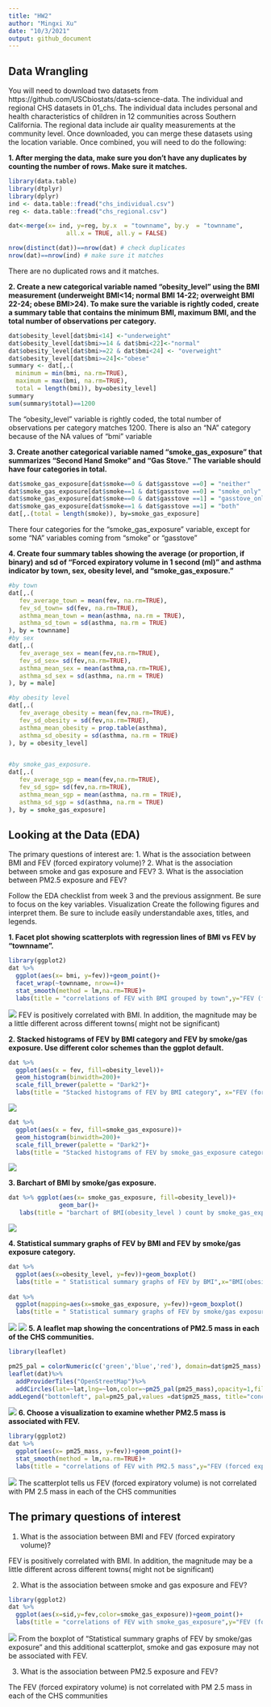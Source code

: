 ```yaml
---
title: "HW2"
author: "Mingxi Xu"
date: "10/3/2021"
output: github_document
---
```


## Data Wrangling
You will need to download two datasets from https://github.com/USCbiostats/data-science-data. The individual and regional CHS datasets in 01_chs. The individual data includes personal and health characteristics of children in 12 communities across Southern California. The regional data include air quality measurements at the community level. Once downloaded, you can merge these datasets using the location variable. Once combined, you will need to do the following:

**1. After merging the data, make sure you don’t have any duplicates by counting the number of rows. Make sure it matches.**

```r
library(data.table)
library(dtplyr)
library(dplyr)
ind <- data.table::fread("chs_individual.csv")
reg <- data.table::fread("chs_regional.csv")

dat<-merge(x= ind, y=reg, by.x  = "townname", by.y  = "townname",
                all.x = TRUE, all.y = FALSE)

nrow(distinct(dat))==nrow(dat) # check duplicates
nrow(dat)==nrow(ind) # make sure it matches

```

There are no duplicated rows and it matches.

**2. Create a new categorical variable named “obesity_level” using the BMI measurement (underweight BMI<14; normal BMI 14-22; overweight BMI 22-24; obese BMI>24). To make sure the variable is rightly coded, create a summary table that contains the minimum BMI, maximum BMI, and the total number of observations per category.**

```r

dat$obesity_level[dat$bmi<14] <-"underweight"
dat$obesity_level[dat$bmi>=14 & dat$bmi<22]<-"normal"
dat$obesity_level[dat$bmi>=22 & dat$bmi<24] <- "overweight"
dat$obesity_level[dat$bmi>=24]<-"obese"
summary <- dat[,.(
  minimum = min(bmi, na.rm=TRUE),
  maximum = max(bmi, na.rm=TRUE),
  total = length(bmi)), by=obesity_level]
summary
sum(summary$total)==1200
```

The "obesity_level" variable is rightly coded, the total number of observations per category matches 1200. There is also an "NA" category because of the NA values of "bmi" variable


**3. Create another categorical variable named “smoke_gas_exposure” that summarizes “Second Hand Smoke” and “Gas Stove.” The variable should have four categories in total.**

```r
dat$smoke_gas_exposure[dat$smoke==0 & dat$gasstove ==0] = "neither"
dat$smoke_gas_exposure[dat$smoke==1 & dat$gasstove ==0] = "smoke_only"
dat$smoke_gas_exposure[dat$smoke==0 & dat$gasstove ==1] = "gasstove_only"
dat$smoke_gas_exposure[dat$smoke==1 & dat$gasstove ==1] = "both"
dat[,.(total = length(smoke)), by=smoke_gas_exposure]

```

There four categories for the "smoke_gas_exposure" variable, except for some "NA" variables coming from "smoke" or "gasstove"



**4. Create four summary tables showing the average (or proportion, if binary) and sd of “Forced expiratory volume in 1 second (ml)” and asthma indicator by town, sex, obesity level, and “smoke_gas_exposure.”**

```r
#by town
dat[,.(
   fev_average_town = mean(fev, na.rm=TRUE),
   fev_sd_town= sd(fev, na.rm=TRUE),
   asthma_mean_town = mean(asthma, na.rm = TRUE),
   asthma_sd_town = sd(asthma, na.rm = TRUE)
), by = townname]
#by sex
dat[,.(
   fev_average_sex = mean(fev,na.rm=TRUE),
   fev_sd_sex= sd(fev,na.rm=TRUE),
   asthma_mean_sex = mean(asthma,na.rm=TRUE),
   asthma_sd_sex = sd(asthma, na.rm = TRUE)
), by = male]

#by obesity level
dat[,.(
   fev_average_obesity = mean(fev,na.rm=TRUE),
   fev_sd_obesity = sd(fev,na.rm=TRUE),
   asthma_mean_obesity = prop.table(asthma),
   asthma_sd_obesity = sd(asthma, na.rm = TRUE)
), by = obesity_level]


#by smoke_gas_exposure.
dat[,.(
   fev_average_sgp = mean(fev,na.rm=TRUE),
   fev_sd_sgp= sd(fev,na.rm=TRUE),
   asthma_mean_sgp = mean(asthma, na.rm = TRUE),
   asthma_sd_sgp = sd(asthma, na.rm = TRUE)
), by = smoke_gas_exposure]

```



## Looking at the Data (EDA)
The primary questions of interest are: 1. What is the association between BMI and FEV (forced expiratory volume)? 2. What is the association between smoke and gas exposure and FEV? 3. What is the association between PM2.5 exposure and FEV?

Follow the EDA checklist from week 3 and the previous assignment. Be sure to focus on the key variables. Visualization Create the following figures and interpret them. Be sure to include easily understandable axes, titles, and legends.

**1. Facet plot showing scatterplots with regression lines of BMI vs FEV by “townname”.**


```r
library(ggplot2)
dat %>%
  ggplot(aes(x= bmi, y=fev))+geom_point()+
  facet_wrap(~townname, nrow=4)+
  stat_smooth(method = lm,na.rm=TRUE)+
  labs(title = "correlations of FEV with BMI grouped by town",y="FEV (forced expiratory volume)",x="BMI value")
```
![](README_files/figure-gfm/unnamed-chunk-5-1.png)
FEV is positively correlated with BMI. In addition, the magnitude may be a little different across different towns( might not be significant)


**2. Stacked histograms of FEV by BMI category and FEV by smoke/gas exposure. Use different color schemes than the ggplot default.**
```r
dat %>%
  ggplot(aes(x = fev, fill=obesity_level))+
  geom_histogram(binwidth=200)+
  scale_fill_brewer(palette = "Dark2")+
  labs(title = "Stacked histograms of FEV by BMI category", x="FEV (forced expiratory volume)",y="BMI category(obesity_level) count")
```
![](README_files/figure-gfm/unnamed-chunk-6-1.png)

```r
dat %>%
  ggplot(aes(x = fev, fill=smoke_gas_exposure))+
  geom_histogram(binwidth=200)+
  scale_fill_brewer(palette = "Dark2")+
  labs(title = "Stacked histograms of FEV by smoke_gas_exposure category", x="FEV (forced expiratory volume)",y="smoke_gas_exposure category count")
```
![](README_files/figure-gfm/unnamed-chunk-7-1.png)

**3. Barchart of BMI by smoke/gas exposure.**


```r
dat %>% ggplot(aes(x= smoke_gas_exposure, fill=obesity_level))+
              geom_bar()+
   labs(title = "barchart of BMI(obesity_level ) count by smoke_gas_exposure  ", x="smoke_gas_exposure",y=" BMI(obesity_level ) count")
```
![](README_files/figure-gfm/unnamed-chunk-8-1.png)

**4. Statistical summary graphs of FEV by BMI and FEV by smoke/gas exposure category.**

```r
dat %>%
  ggplot(aes(x=obesity_level, y=fev))+geom_boxplot()
  labs(title = " Statistical summary graphs of FEV by BMI",x="BMI(obesity_level)", y="FEV (forced expiratory volume)" )
  
dat %>%
  ggplot(mapping=aes(x=smoke_gas_exposure, y=fev))+geom_boxplot()
  labs(title = " Statistical summary graphs of FEV by smoke/gas exposure",x="smoke_gas_exposure",y="FEV (forced expiratory volume)")
```
![](README_files/figure-gfm/unnamed-chunk-9-1.png)
![](README_files/figure-gfm/unnamed-chunk-9-2.png)
**5. A leaflet map showing the concentrations of PM2.5 mass in each of the CHS communities.**

```r
library(leaflet)

pm25_pal = colorNumeric(c('green','blue','red'), domain=dat$pm25_mass)
leaflet(dat)%>%
  addProviderTiles("OpenStreetMap")%>%
  addCircles(lat=~lat,lng=~lon,color=~pm25_pal(pm25_mass),opacity=1,fillOpacity=1, radius=7000)%>%
addLegend("bottomleft", pal=pm25_pal,values =dat$pm25_mass, title="concentration of PM2.5 mass in each of the CHS communities", opacity=1)
```

![](README_files/figure-gfm/unnamed-chunk-10-1.png)
**6. Choose a visualization to examine whether PM2.5 mass is associated with FEV.**

```r
library(ggplot2)
dat %>%
  ggplot(aes(x= pm25_mass, y=fev))+geom_point()+
  stat_smooth(method = lm,na.rm=TRUE)+
  labs(title = "correlations of FEV with PM2.5 mass",y="FEV (forced expiratory volume)",x="PM 2.5 mass")
```
![](README_files/figure-gfm/unnamed-chunk-11-1.png)
The scatterplot tells us FEV (forced expiratory volume) is not correlated with PM 2.5 mass in each of the CHS communities


## The primary questions of interest

1. What is the association between BMI and FEV (forced expiratory volume)?

FEV is positively correlated with BMI. In addition, the magnitude may be a little different across different towns( might not be significant)

2. What is the association between smoke and gas exposure and FEV?
```r
library(ggplot2)
dat %>%
  ggplot(aes(x=sid,y=fev,color=smoke_gas_exposure))+geom_point()+
  labs(title = "correlations of FEV with smoke_gas_exposure",y="FEV (forced expiratory volume)",x="sid")
```
![](README_files/figure-gfm/unnamed-chunk-12-1.png)
From the boxplot of "Statistical summary graphs of FEV by smoke/gas exposure"  and this additional scatterplot, smoke and gas exposure may not be associated with FEV.

3. What is the association between PM2.5 exposure and FEV? 

The FEV (forced expiratory volume) is not correlated with PM 2.5 mass in each of the CHS communities


